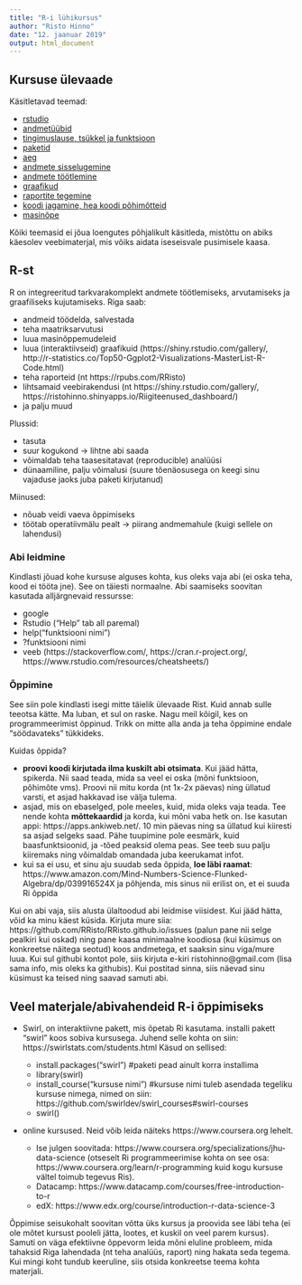 ```yaml
---
title: "R-i lühikursus"
author: "Risto Hinno"
date: "12. jaanuar 2019"
output: html_document
---
```

## Kursuse ülevaade

Käsitletavad teemad:

 - [rstudio](0.0_rstudio)
 - [andmetüübid](1.1_andmet%C3%BC%C3%BCbid)
 - [tingimuslause, tsükkel ja funktsioon](1.2_tingimuslause_tsykkel)
 - [paketid](1.3_paketid)
 - [aeg](1.4_aeg)
 - [andmete sisselugemine](2.1_andmete_lugemine)
 - [andmete töötlemine](2.2_andmete_tootlemine)
 - [graafikud](3.1_graafikud)
 - [raportite tegemine](3.2_raportid)
 - [koodi jagamine, hea koodi põhimõtteid](4.0_kood)
 - [masinõpe](5.0_masinope)
 
Kõiki teemasid ei jõua loengutes põhjalikult käsitleda, mistõttu on abiks käesolev veebimaterjal, mis võiks aidata iseseisvale pusimisele kaasa.

## R-st

R on integreeritud tarkvarakomplekt andmete töötlemiseks, arvutamiseks ja graafiliseks kujutamiseks.
Riga saab:

  - andmeid töödelda, salvestada
  - teha maatriksarvutusi
  - luua masinõppemudeleid
  - luua (interaktiivseid) graafikuid (https://shiny.rstudio.com/gallery/,
  http://r-statistics.co/Top50-Ggplot2-Visualizations-MasterList-R-Code.html)
  - teha raporteid (nt https://rpubs.com/RRisto)
  - lihtsamaid veebirakendusi (nt https://shiny.rstudio.com/gallery/,
  https://ristohinno.shinyapps.io/Riigiteenused_dashboard/)
  - ja palju muud
      
Plussid:

  - tasuta
  - suur kogukond -> lihtne abi saada
  - võimaldab teha taasesitatavat (reproducible) analüüsi 
  - dünaamiline, palju võimalusi (suure tõenäosusega on keegi sinu vajaduse jaoks juba paketi kirjutanud)
    
Miinused:

  - nõuab veidi vaeva õppimiseks
  - töötab operatiivmälu pealt -> piirang andmemahule (kuigi sellele on lahendusi)
    

### Abi leidmine

Kindlasti jõuad kohe kursuse alguses kohta, kus oleks vaja abi (ei oska teha, kood ei tööta jne). See on täiesti normaalne. Abi saamiseks soovitan kasutada alljärgnevaid ressursse:

 - google
 - Rstudio ("Help" tab all paremal)
 - help("funktsiooni nimi")
 - ?funktsiooni nimi
 - veeb (https://stackoverflow.com/, https://cran.r-project.org/, https://www.rstudio.com/resources/cheatsheets/)
 
### Õppimine

See siin pole kindlasti isegi mitte täielik ülevaade Rist. Kuid annab sulle teeotsa kätte. Ma luban, et sul on raske. Nagu meil kõigil, kes on programmeerimist õppinud. Trikk on mitte alla anda ja teha õppimine endale "söödavateks" tükkideks. 

Kuidas õppida?

- __proovi koodi kirjutada ilma kuskilt abi otsimata__. Kui jääd hätta, spikerda. Nii saad teada, mida sa veel ei oska (mõni funktsioon, põhimõte vms). Proovi nii mitu korda (nt 1x-2x päevas) ning üllatud varsti, et asjad hakkavad ise välja tulema.
- asjad, mis on ebaselged, pole meeles, kuid, mida oleks vaja teada. Tee nende kohta __mõttekaardid__ ja korda, kui mõni vaba hetk on. Ise kasutan appi: https://apps.ankiweb.net/. 10 min päevas ning sa üllatud kui kiiresti sa asjad selgeks saad. Pähe tuupimine pole eesmärk, kuid baasfunktsioonid, ja -tõed peaksid olema peas. See teeb suu palju kiiremaks ning võimaldab omandada juba keerukamat infot.
- kui sa ei usu, et sinu aju suudab seda õppida, __loe läbi raamat__: https://www.amazon.com/Mind-Numbers-Science-Flunked-Algebra/dp/039916524X ja põhjenda, mis sinus nii erilist on, et ei suuda Ri õppida

Kui on abi vaja, siis alusta ülaltoodud abi leidmise viisidest. Kui jääd hätta, võid ka minu käest küsida. Kirjuta mure siia: https://github.com/RRisto/RRisto.github.io/issues (palun pane nii selge pealkiri kui oskad) ning pane kaasa minimaalne koodiosa (kui küsimus on konkreetse näitega seotud) koos andmetega, et saaksin sinu viga/mure luua. Kui sul githubi kontot pole, siis kirjuta e-kiri ristohinno@gmail.com (lisa sama info, mis oleks ka githubis). Kui postitad sinna, siis näevad sinu küsimust ka teised ning saavad samuti abi.


## Veel materjale/abivahendeid R-i õppimiseks

- Swirl, on interaktiivne pakett, mis õpetab Ri kasutama. installi pakett "swirl" koos sobiva kursusega. Juhend selle kohta on siin: https://swirlstats.com/students.html Käsud on sellised:

    - install.packages("swirl") #paketi pead ainult korra installima
    - library(swirl)
    - install_course("kursuse nimi") #kursuse nimi tuleb asendada tegeliku kursuse nimega, nimed on siin: https://github.com/swirldev/swirl_courses#swirl-courses
    - swirl()
    
- online kursused. Neid võib leida näiteks https://www.coursera.org lehelt. 

    - Ise julgen soovitada: https://www.coursera.org/specializations/jhu-data-science (otseselt Ri programmeerimise kohta on see osa: https://www.coursera.org/learn/r-programming kuid kogu kursuse vältel toimub tegevus Ris).
    - Datacamp: https://www.datacamp.com/courses/free-introduction-to-r
    - edX: https://www.edx.org/course/introduction-r-data-science-3
    
Õppimise seisukohalt soovitan võtta üks kursus ja proovida see läbi teha (ei ole mõtet kursust pooleli jätta, lootes, et kuskil on veel parem kursus). Samuti on väga efektiivne õppevorm leida mõni eluline probleem, mida tahaksid Riga lahendada (nt teha analüüs, raport) ning hakata seda tegema. Kui mingi koht tundub keeruline, siis otsida konkreetse teema kohta materjali.


        